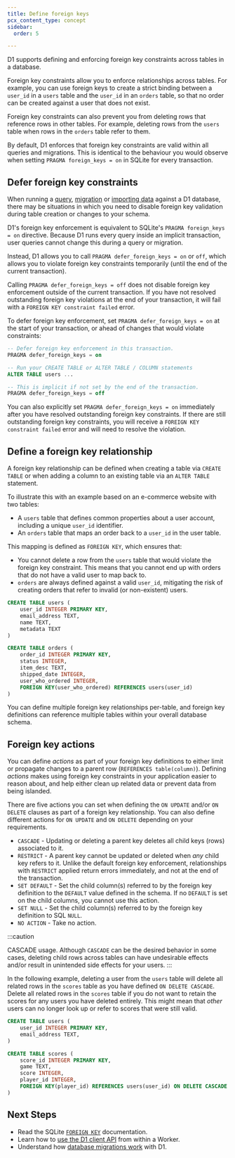 ```yaml
---
title: Define foreign keys
pcx_content_type: concept
sidebar:
  order: 5

---
```


D1 supports defining and enforcing foreign key constraints across tables in a database.

Foreign key constraints allow you to enforce relationships across tables. For example, you can use foreign keys to create a strict binding between a `user_id` in a `users` table and the `user_id` in an `orders` table, so that no order can be created against a user that does not exist.

Foreign key constraints can also prevent you from deleting rows that reference rows in other tables. For example, deleting rows from the `users` table when rows in the `orders` table refer to them.

By default, D1 enforces that foreign key constraints are valid within all queries and migrations. This is identical to the behaviour you would observe when setting `PRAGMA foreign_keys = on` in SQLite for every transaction.

## Defer foreign key constraints

When running a [query](/d1/build-with-d1/d1-client-api/), [migration](/d1/reference/migrations/) or [importing data](/d1/build-with-d1/import-export-data/) against a D1 database, there may be situations in which you need to disable foreign key validation during table creation or changes to your schema.

D1's foreign key enforcement is equivalent to SQLite's `PRAGMA foreign_keys = on` directive. Because D1 runs every query inside an implicit transaction, user queries cannot change this during a query or migration.

Instead, D1 allows you to call `PRAGMA defer_foreign_keys = on` or `off`, which allows you to violate foreign key constraints temporarily (until the end of the current transaction).

Calling `PRAGMA defer_foreign_keys = off` does not disable foreign key enforcement outside of the current transaction. If you have not resolved outstanding foreign key violations at the end of your transaction, it will fail with a `FOREIGN KEY constraint failed` error.

To defer foreign key enforcement, set `PRAGMA defer_foreign_keys = on` at the start of your transaction, or ahead of changes that would violate constraints:

```sql
-- Defer foreign key enforcement in this transaction.
PRAGMA defer_foreign_keys = on

-- Run your CREATE TABLE or ALTER TABLE / COLUMN statements
ALTER TABLE users ...

-- This is implicit if not set by the end of the transaction.
PRAGMA defer_foreign_keys = off
```

You can also explicitly set `PRAGMA defer_foreign_keys = on` immediately after you have resolved outstanding foreign key constraints. If there are still outstanding foreign key constraints, you will receive a `FOREIGN KEY constraint failed` error and will need to resolve the violation.

## Define a foreign key relationship

A foreign key relationship can be defined when creating a table via `CREATE TABLE` or when adding a column to an existing table via an `ALTER TABLE` statement.

To illustrate this with an example based on an e-commerce website with two tables:

* A `users` table that defines common properties about a user account, including a unique `user_id` identifier.
* An `orders` table that maps an order back to a `user_id` in the user table.

This mapping is defined as `FOREIGN KEY`, which ensures that:

* You cannot delete a row from the `users` table that would violate the foreign key constraint. This means that you cannot end up with orders that do not have a valid user to map back to.
* `orders` are always defined against a valid `user_id`, mitigating the risk of creating orders that refer to invalid (or non-existent) users.

```sql
CREATE TABLE users (
    user_id INTEGER PRIMARY KEY,
    email_address TEXT,
    name TEXT,
    metadata TEXT
)

CREATE TABLE orders (
    order_id INTEGER PRIMARY KEY,
    status INTEGER,
    item_desc TEXT,
    shipped_date INTEGER,
    user_who_ordered INTEGER,
    FOREIGN KEY(user_who_ordered) REFERENCES users(user_id)
)
```

You can define multiple foreign key relationships per-table, and foreign key definitions can reference multiple tables within your overall database schema.

## Foreign key actions

You can define *actions* as part of your foreign key definitions to either limit or propagate changes to a parent row (`REFERENCES table(column)`). Defining *actions* makes using foreign key constraints in your application easier to reason about, and help either clean up related data or prevent data from being islanded.

There are five actions you can set when defining the `ON UPDATE` and/or `ON DELETE` clauses as part of a foreign key relationship. You can also define different actions for `ON UPDATE` and `ON DELETE` depending on your requirements.

* `CASCADE` - Updating or deleting a parent key deletes all child keys (rows) associated to it.
* `RESTRICT` - A parent key cannot be updated or deleted when *any* child key refers to it. Unlike the default foreign key enforcement, relationships with `RESTRICT` applied return errors immediately, and not at the end of the transaction.
* `SET DEFAULT` - Set the child column(s) referred to by the foreign key definition to the `DEFAULT` value defined in the schema. If no `DEFAULT` is set on the child columns, you cannot use this action.
* `SET NULL` - Set the child column(s) referred to by the foreign key definition to SQL `NULL`.
* `NO ACTION` - Take no action.

:::caution

CASCADE usage. Although `CASCADE` can be the desired behavior in some cases, deleting child rows across tables can have undesirable effects and/or result in unintended side effects for your users. 
:::

In the following example, deleting a user from the `users` table will delete all related rows in the `scores` table as you have defined `ON DELETE CASCADE`. Delete all related rows in the `scores` table if you do not want to retain the scores for any users you have deleted entirely. This might mean that *other* users can no longer look up or refer to scores that were still valid.

```sql
CREATE TABLE users (
    user_id INTEGER PRIMARY KEY,
    email_address TEXT,
)

CREATE TABLE scores (
    score_id INTEGER PRIMARY KEY,
    game TEXT,
    score INTEGER,
    player_id INTEGER,
    FOREIGN KEY(player_id) REFERENCES users(user_id) ON DELETE CASCADE
)
```

## Next Steps

* Read the SQLite [`FOREIGN KEY`](https://www.sqlite.org/foreignkeys.html) documentation.
* Learn how to [use the D1 client API](/d1/build-with-d1/d1-client-api/) from within a Worker.
* Understand how [database migrations work](/d1/reference/migrations/) with D1.
